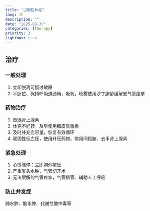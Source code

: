 ```yaml
---
title: "过敏性休克"
lang: zh
description: ""
date: "2025-08-30"
categories: [therapy]
priority: 3
lightbox: true
---
```


## 治疗

### 一般处理

1. 立即脱离可疑过敏原
2. 平卧位、保持呼吸道通畅，吸氧，喷雾使用沙丁胺醇缓解支气管痉挛

### 药物治疗

1. 首选肾上腺素
2. 休克不好转，及早使用糖皮质激素
3. 及时补充血容量，恢复有效循环
4. 顽固性低血压，使用升压药物，常用间羟胺、去甲肾上腺素

### 紧急处理

1. 心搏骤停：立即胸外按压
2. 严重喉头水肿，气管切开术
3. 无法缓解的气管痉挛，气管插管、辅助人工呼吸

### 防止并发症

肺水肿、脑水肿、代谢性酸中毒等